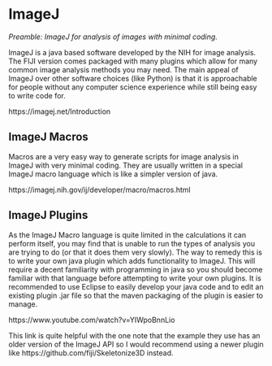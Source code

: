 # ImageJ

*Preamble: ImageJ for analysis of images with minimal coding.*

ImageJ is a java based software developed by the NIH for image analysis. The FIJI version comes packaged with many plugins which allow for many common image analysis methods you may need. The main appeal of ImageJ over other software choices (like Python) is that it is approachable for people without any computer science experience while still being easy to write code for.

<!---You haven't used ImageJ--->

https://imagej.net/Introduction

## ImageJ Macros

Macros are a very easy way to generate scripts for image analysis in ImageJ with very minimal coding. They are usually written in a special ImageJ macro language which is like a simpler version of java. 

https://imagej.nih.gov/ij/developer/macro/macros.html



## ImageJ Plugins

As the ImageJ Macro language is quite limited in the calculations it can perform itself, you may find that is unable to run the types of analysis you are trying to do (or that it does them very slowly). The way to remedy this is to write your own java plugin which adds functionality to ImageJ. This will require a decent familiarity with programming in java so you should become familiar with that language before attempting to write your own plugins. It is recommended to use Eclipse to easily develop your java code and to edit an existing plugin .jar file so that the maven packaging of the plugin is easier to manage. 

https://www.youtube.com/watch?v=YIWpoBnnLio 

This link is quite helpful with the one note that the example they use has an older version of the ImageJ API so I would recommend using a newer plugin like https://github.com/fiji/Skeletonize3D instead.
